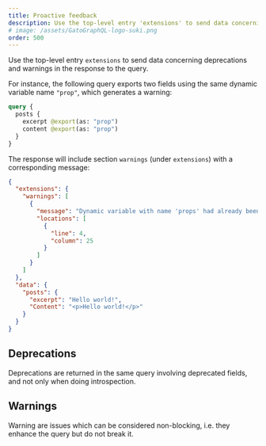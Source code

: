 ```yaml
---
title: Proactive feedback
description: Use the top-level entry 'extensions' to send data concerning deprecations and warnings in the response to the query.
# image: /assets/GatoGraphQL-logo-suki.png
order: 500
---
```


Use the top-level entry `extensions` to send data concerning deprecations and warnings in the response to the query.

For instance, the following query exports two fields using the same dynamic variable name `"prop"`, which generates a warning:

```graphql
query {
  posts {
    excerpt @export(as: "prop")
    content @export(as: "prop")
  }
}
```

The response will include section `warnings` (under `extensions`) with a corresponding message:

```json
{
  "extensions": {
    "warnings": [
      {
        "message": "Dynamic variable with name 'props' had already been set, had its value overridden",
        "locations": [
          {
            "line": 4,
            "column": 25
          }
        ]
      }
    ]
  },
  "data": {
    "posts": {
      "excerpt": "Hello world!",
      "Content": "<p>Hello world!</p>"
    }
  }
}
```

## Deprecations

Deprecations are returned in the same query involving deprecated fields, and not only when doing introspection.

## Warnings

Warning are issues which can be considered non-blocking, i.e. they enhance the query but do not break it.
